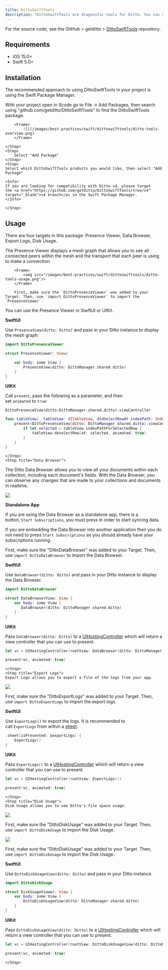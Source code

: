 ```yaml
---
title: DittoSwiftTools
description: "DittoSwiftTools are diagnostic tools for Ditto. You can view connected peers, export debug logs, browse collections (documents), and monitor Ditto's disk usage."
---
```



For the source code, see the GitHub > getditto > <a href="https://github.com/getditto/DittoSwiftTools" target="_blank">DittoSwiftTools</a> repository.

## Requirements

- iOS 15.0+
- Swift 5.0+

## Installation

The recommended approach to using DittoSwiftTools in your project is using the Swift Package Manager.

<Steps>
    <Step>
        With your project open in Xcode go to File -> Add Packages, then search using "github.com/getditto/DittoSwiftTools" to find the DittoSwiftTools package.

        <Frame>
            ![](/images/best-practices/swift/dittoswifttools/ditto-tools-overview.png)
        </Frame>

    </Step>
    <Step>
        Select "Add Package"
    </Step>
    <Step>
    Select which DittoSwiftTools products you would like, then select "Add Package"

    <Info>
    If you are looking for compatibility with Ditto v4, please target the <a href="https://github.com/getditto/DittoSwiftTools/tree/v4" target="_blank">v4 branch</a> in the Swift Package Manager.
    </Info>

    </Step>

</Steps>

## Usage
There are four targets in this package: Presence Viewer, Data Browser, Export Logs, Disk Usage.

<Steps>
    <Step title="Presence Viewer">
        The Presence Viewer displays a mesh graph that allows you to see all connected peers within the mesh and the transport that each peer is using to make a connection.

        <Frame>
            <img src="/images/best-practices/swift/dittoswifttools/ditto-tools-usage.png"/>
        </Frame>

        First, make sure the `DittoPresenceViewer` was added to your Target. Then, use `import DittoPresenceViewer` to import the `PresenceViewer`.

You can use the Presence Viewer in SiwftUI or UIKit.

**SwiftUI**

Use `PresenceView(ditto: Ditto)` and pass in your Ditto instance to display the mesh graph.

```swift Swift
import DittoPresenceViewer

struct PresenceViewer: View{

    var body: some View {
        PresenceView(ditto: DittoManager.shared.ditto)
    }
}
```


**UIKit**

Call `present`, pass the following as a parameter, and then set `animated` to `true`:

`DittoPresenceView(ditto:DittoManager.shared.ditto).viewController`



```swift Swift
func tableView(_ tableView: UITableView, didSelectRowAt indexPath: IndexPath) {
    present(DittoPresenceView(ditto: DittoManager.shared.ditto).viewController, animated: true) {
        if let selected = tableView.indexPathForSelectedRow {
            tableView.deselectRow(at: selected, animated: true)
        }
    }
}
```
    </Step>
    <Step title="Data Browser">
The Ditto Data Browser allows you to view all your documents within each collection, including each document's fields. With the Data Browser, you can observe any changes that are made to your collections and documents in realtime.

<Frame>
    <img src="/images/best-practices/swift/dittoswifttools/ditto-tools-config.png"/>
</Frame>

**Standalone App** 

If you are using the Data Browser as a standalone app, there is a button, `Start Subscriptions`, you must press in order to start syncing data.

If you are embedding the Data Browser into another application then you do not need to press `Start Subscriptions` as you should already have your subscriptions running.

First, make sure the "DittoDataBrowser" was added to your Target. Then, use `import DittoDataBrowser` to import the Data Browser.

**SwiftUI**

Use `DataBrowser(ditto: Ditto)` and pass in your Ditto instance to display the Data Browser.

```swift Swift
import DittoDataBrowser

struct DataBrowserView: View {
    var body: some View {
       DataBrowser(ditto: DittoManager.shared.ditto)
    }
}
```


**UIKit**

Pass `DataBrowser(ditto: Ditto)` to a <a href="https://sarunw.com/posts/swiftui-in-uikit/" target="_blank">UIHostingController</a> which will return a view controller that you can use to present.

```swift Swift
let vc = UIHostingController(rootView: DataBrowser(ditto: DittoManager.shared.ditto))

present(vc, animated: true)
```
    </Step>
    <Step title="Export Logs">
    Export Logs allows you to export a file of the logs from your app.

<Frame>
    <img src="/images/best-practices/swift/dittoswifttools/ditto-tools-settings.png"/>
</Frame>


First, make sure the "DittoExportLogs" was added to your Target. Then, use `import DittoExportLogs` to import the export logs.

**SwiftUI**

Use `ExportLogs()` to export the logs. It is recommended to call `ExportLogs` from within a <a href="https://developer.apple.com/documentation/swiftui/view/sheet(ispresented:ondismiss:content:)" target="_blank">sheet</a>.

```swift Swift
.sheet(isPresented: $exportLogs) {
    ExportLogs()
}
```


**UIKit**

Pass `ExportLogs()` to a <a href="https://sarunw.com/posts/swiftui-in-uikit/" target="_blank">UIHostingController</a> which will return a view controller that you can use to present.

```swift Swift
let vc = UIHostingController(rootView: ExportLogs())

present(vc, animated: true)
```
    </Step>
    <Step title="Disk Usage">
    Disk Usage allows you to see Ditto's file space usage.

<Frame>
    <img src="/images/best-practices/swift/dittoswifttools/ditto-tools-advanced.png"/>
</Frame>


First, make sure the "DittoDiskUsage" was added to your Target. Then, use `import DittoDiskUsage` to import the Disk Usage.

<Frame>
    <img src="/images/best-practices/swift/dittoswifttools/ditto-tools-advanced.png"/>
</Frame>


First, make sure the "DittoDiskUsage" was added to your Target. Then, use `import DittoDiskUsage` to import the Disk Usage.

**SwiftUI**

Use `DittoDiskUsageView(ditto: Ditto)` and pass in your Ditto instance.

```swift Swift
import DittoDiskUsage

struct DiskUsageViewer: View {
    var body: some View {
        DittoDiskUsageView(ditto: DittoManager.shared.ditto)
    }
}
```

**UIKit**

Pass `DittoDiskUsageView(ditto: Ditto)` to a <a href="https://sarunw.com/posts/swiftui-in-uikit/" target="_blank">UIHostingController</a> which will return a view controller that you can use to present.

```swift Swift
let vc = UIHostingController(rootView: DittoDiskUsageView(ditto: DittoManager.shared.ditto))

present(vc, animated: true)
```

    </Step>
</Steps>
